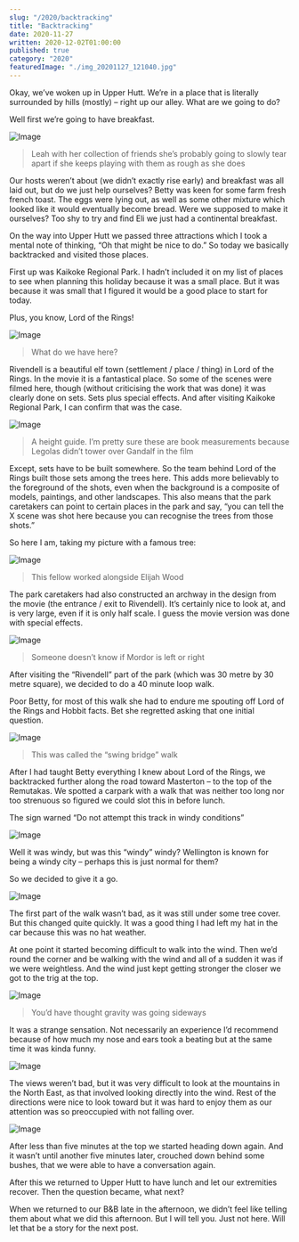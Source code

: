 ```yaml
---
slug: "/2020/backtracking"
title: "Backtracking"
date: 2020-11-27
written: 2020-12-02T01:00:00
published: true
category: "2020"
featuredImage: "./img_20201127_121040.jpg"
---
```


Okay, we’ve woken up in Upper Hutt. We’re in a place that is literally surrounded by hills (mostly) – right up our alley. What are we going to do?

Well first we’re going to have breakfast.

![Image](img_20201127_092717.jpg)

> Leah with her collection of friends she’s probably going to slowly tear apart if she keeps playing with them as rough as she does

Our hosts weren’t about (we didn’t exactly rise early) and breakfast was all laid out, but do we just help ourselves? Betty was keen for some farm fresh french toast. The eggs were lying out, as well as some other mixture which looked like it would eventually become bread. Were we supposed to make it ourselves? Too shy to try and find Eli we just had a continental breakfast.

On the way into Upper Hutt we passed three attractions which I took a mental note of thinking, “Oh that might be nice to do.” So today we basically backtracked and visited those places.

First up was Kaikoke Regional Park. I hadn’t included it on my list of places to see when planning this holiday because it was a small place. But it was because it was small that I figured it would be a good place to start for today.

Plus, you know, Lord of the Rings\!

![Image](img_20201127_103218.jpg)

> What do we have here?

Rivendell is a beautiful elf town (settlement / place / thing) in Lord of the Rings. In the movie it is a fantastical place. So some of the scenes were filmed here, though (without criticising the work that was done) it was clearly done on sets. Sets plus special effects. And after visiting Kaikoke Regional Park, I can confirm that was the case.

![Image](img_20201127_103430.jpg)

> A height guide. I’m pretty sure these are book measurements because Legolas didn’t tower over Gandalf in the film

Except, sets have to be built somewhere. So the team behind Lord of the Rings built those sets among the trees here. This adds more believably to the foreground of the shots, even when the background is a composite of models, paintings, and other landscapes. This also means that the park caretakers can point to certain places in the park and say, “you can tell the X scene was shot here because you can recognise the trees from those shots.”

So here I am, taking my picture with a famous tree:

![Image](img_20201127_103647.jpg)

> This fellow worked alongside Elijah Wood

The park caretakers had also constructed an archway in the design from the movie (the entrance / exit to Rivendell). It’s certainly nice to look at, and is very large, even if it is only half scale. I guess the movie version was done with special effects.

![Image](img_20201127_104048.jpg)

> Someone doesn’t know if Mordor is left or right

After visiting the “Rivendell” part of the park (which was 30 metre by 30 metre square), we decided to do a 40 minute loop walk.

Poor Betty, for most of this walk she had to endure me spouting off Lord of the Rings and Hobbit facts. Bet she regretted asking that one initial question.

![Image](img_20201127_105550.jpg)

> This was called the “swing bridge” walk

After I had taught Betty everything I knew about Lord of the Rings, we backtracked further along the road toward Masterton – to the top of the Remutakas. We spotted a carpark with a walk that was neither too long nor too strenuous so figured we could slot this in before lunch.

The sign warned “Do not attempt this track in windy conditions”

![Image](img_20201127_121040.jpg)

Well it was windy, but was this “windy” windy? Wellington is known for being a windy city – perhaps this is just normal for them?

So we decided to give it a go.

![Image](img_20201127_115118.jpg)

The first part of the walk wasn’t bad, as it was still under some tree cover. But this changed quite quickly. It was a good thing I had left my hat in the car because this was no hat weather.

At one point it started becoming difficult to walk into the wind. Then we’d round the corner and be walking with the wind and all of a sudden it was if we were weightless. And the wind just kept getting stronger the closer we got to the trig at the top.

![Image](img_20201127_115122.jpg)

> You’d have thought gravity was going sideways

It was a strange sensation. Not necessarily an experience I’d recommend because of how much my nose and ears took a beating but at the same time it was kinda funny.

![Image](vid_20201127_115225-2.gif)

The views weren’t bad, but it was very difficult to look at the mountains in the North East, as that involved looking directly into the wind. Rest of the directions were nice to look toward but it was hard to enjoy them as our attention was so preoccupied with not falling over.

![Image](img_20201127_115556.jpg)

After less than five minutes at the top we started heading down again. And it wasn’t until another five minutes later, crouched down behind some bushes, that we were able to have a conversation again.

After this we returned to Upper Hutt to have lunch and let our extremities recover. Then the question became, what next?

When we returned to our B&B late in the afternoon, we didn’t feel like telling them about what we did this afternoon. But I will tell you. Just not here. Will let that be a story for the next post.